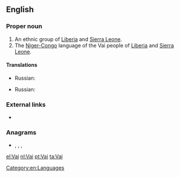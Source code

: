 {{also|vai|vaî|văi|vải|va'i}}
==English==
{{wikipedia}}

===Proper noun===
{{en-proper noun}}

# An ethnic group of [[Liberia]] and [[Sierra Leone]].
# The [[Niger-Congo]] language of the Vai people of [[Liberia]] and [[Sierra Leone]].

====Translations====
{{trans-top|ethnic group}}
* Russian: {{t|ru|ваи|tr=}}
{{trans-mid}}
{{trans-bottom}}

{{trans-top|language}}
* Russian: {{t|ru|ваи|m|tr=}}
{{trans-mid}}
{{trans-bottom}}

===External links===
* {{ethnologue|code=vai}}

===Anagrams===
* {{l|en|IVA}}, {{l|en|Iva}}, {{l|en|via}}, {{l|en|viâ}}

[[Category:en:Languages]]

[[el:Vai]]
[[nl:Vai]]
[[pt:Vai]]
[[ta:Vai]]